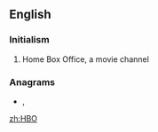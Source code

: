 {{also|hbo}}
==English==
{{wikipedia}}

===Initialism===
{{rfc-header|Initialism}}
{{head|en|initialism}}

# {{label|en|television}} Home Box Office, a movie channel

===Anagrams===
* {{l|en|BHO}}, {{l|en|hob}}

[[zh:HBO]]